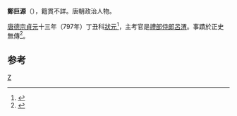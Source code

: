 '''鄭巨源'''（{{bd|？||？}}），籍貫不詳。唐朝政治人物。

[[唐德宗|唐德宗]][[貞元_(唐朝)|貞元]]十三年（797年）丁丑科[[狀元|狀元]]<ref>{{Cite book|title=中国科举制度通史 隋唐五代卷|last=张希清，毛佩琦，李世愉主编|first=|publisher=上海：上海人民出版社|year=2015年9月|isbn=978-7-208-13223-8|location=|pages=888}}</ref>，主考官是[[禮部|禮部]][[侍郎|侍郎]][[呂渭|呂渭]]。事蹟於正史無傳<ref>{{Cite book|title=中国历代文状元 文状元名录|last=王鸿鹏等编著|first=|publisher=北京：解放军出版社|year=2004年1月|isbn=7-5065-4545-4|location=|pages=35-37}}</ref>。

== 参考==
{{reflist}}
{{唐朝人小作品}}
[[Category:唐朝狀元|Z]]
